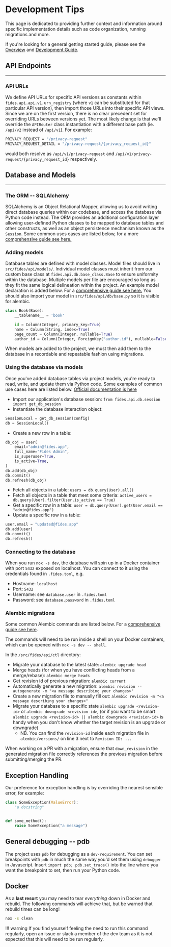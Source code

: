 # Development Tips

This page is dedicated to providing further context and information around specific implementation details such as code organization, running migrations and more.

If you're looking for a general getting started guide, please see the [Overview](overview.md) and [Development Guide](developing_fides.md).

## API Endpoints

---

### API URLs

We define API URLs for specific API versions as constants within `fides.api.api.v1.urn_registry` (where `v1` can be substituted for that particular API version), then import those URLs into their specific API views. Since we are on the first version, there is no clear precedent set for overriding URLs between versions yet. The most likely change is that we'll override the `APIRouter` class instantiation with a different base path (ie. `/api/v2` instead of `/api/v1`). For example:

```sh
PRIVACY_REQUEST = "/privacy-request"
PRIVACY_REQUEST_DETAIL = "/privacy-request/{privacy_request_id}"
```

would both resolve as `/api/v1/privacy-request` and `/api/v1/privacy-request/{privacy_request_id}` respectively.

## Database and Models

---

### The ORM -- SQLAlchemy

SQLAlchemy is an Object Relational Mapper, allowing us to avoid writing direct database queries within our codebase, and access the database via Python code instead. The ORM provides an additional configuration layer allowing user-defined Python classes to be mapped to database tables and other constructs, as well as an object persistence mechanism known as the `Session`. Some common uses cases are listed below, for a more [comprehensive guide see here.](https://docs.sqlalchemy.org/en/14/tutorial/index.html)

### Adding models

Database tables are defined with model classes. Model files should live in `src/fides/api/models/`. Individual model classes must inherit from our custom base class at `fides.api.db.base_class.Base` to ensure uniformity within the database. Multiple models per file are encouraged so long as they fit the same logical delineation within the project. An example model declaration is added below. For a [comprehensive guide see here.](https://docs.sqlalchemy.org/en/14/orm/mapping_styles.html#declarative-mapping)
You should also import your model in `src/fides/api/db/base.py` so it is visible for alembic.

```python
class Book(Base):
    __tablename__ = 'book'

    id = Column(Integer, primary_key=True)
    name = Column(String, index=True)
    page_count = Column(Integer, nullable=True)
    author_id = Column(Integer, ForeignKey("author.id"), nullable=False)
```

When models are added to the project, we must then add them to the database in a recordable and repeatable fashion using migrations.

### Using the database via models

Once you've added database tables via project models, you're ready to read, write, and update them via Python code. Some examples of common use cases here are listed below. [Official documentation is here](https://docs.sqlalchemy.org/en/14/orm/query.html#sqlalchemy.orm.Query.)

- Import our application's database session: `from fides.api.db.session import get_db_session`
- Instantiate the database interaction object:

```python
SessionLocal = get_db_session(config)
db = SessionLocal()
```

- Create a new row in a table:

```python
db_obj = User(
    email="admin@fides.app",
    full_name="Fides Admin",
    is_superuser=True,
    is_active=True,
)
db.add(db_obj)
db.commit()
db.refresh(db_obj)
```

- Fetch all objects in a table: `users = db.query(User).all()`
- Fetch all objects in a table that meet some criteria: `active_users = db.query(User).filter(User.is_active == True)`
- Get a specific row in a table: `user = db.query(User).get(User.email == "admin@fides.app")`
- Update a specific row in a table:

```python
user.email = "updated@fides.app"
db.add(user)
db.commit()
db.refresh()
```

### Connecting to the database

When you run `nox -s dev`, the database will spin up in a Docker container with port `5432` exposed on localhost. You can connect to it using the credentials found in `.fides.toml`, e.g.

- Hostname: `localhost`
- Port: `5432`
- Username: see `database.user` in `.fides.toml`
- Password: see `database.password` in `.fides.toml`

### Alembic migrations

Some common Alembic commands are listed below. For a [comprehensive guide see here](https://alembic.sqlalchemy.org/en/latest/tutorial.html).

The commands will need to be run inside a shell on your Docker containers, which can be opened with `nox -s dev -- shell`.

In the `/src/fides/api/ctl` directory:

- Migrate your database to the latest state: `alembic upgrade head`
- Merge heads (for when you have conflicting heads from a merge/rebase): `alembic merge heads`
- Get revision id of previous migration: `alembic current`
- Automatically generate a new migration: `alembic revision --autogenerate -m "<a message describing your changes>"`
- Create a new migration file to manually fill out: `alembic revision -m "<a message describing your changes>"`
- Migrate your database to a specific state `alembic upgrade <revision-id>` or `alembic downgrade <revision-id>`, (or if you want to be smart `alembic upgrade <revision-id> || alembic downgrade <revision-id>` is handy when you don't know whether the target revision is an upgrade or downgrade)
  - NB. You can find the `revision-id` inside each migration file in `alembic/versions/` on line 3 next to `Revision ID: ...`

When working on a PR with a migration, ensure that `down_revision` in the generated migration file correctly references the previous migration before submitting/merging the PR.

## Exception Handling

Our preference for exception handling is by overriding the nearest sensible error, for example:

```python
class SomeException(ValueError):
    "a docstring"


def some_method():
    raise SomeException("a message")
```

## General debugging -- pdb

The project uses `pdb` for debugging as a `dev-requirement`. You can set breakpoints with `pdb` in much the same way you'd set them using `debugger` in Javascript. Insert `import pdb; pdb.set_trace()` into the line where you want the breakpoint to set, then run your Python code.

## Docker

As a __last resort__ you may need to tear _everything_ down in Docker and rebuild. The following commands will achieve that, but be warned that rebuild times can be long!

```bash
nox -s clean
```

!!! warning
    If you find yourself feeling the need to run this command regularly, open an issue or slack a member of the dev team as it is not expected that this will need to be run regularly.
